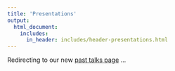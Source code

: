 ```yaml
---
title: 'Presentations'
output:
  html_document:
    includes:
      in_header: includes/header-presentations.html
---
```


Redirecting to our new [past talks page](https://nyhackr.org/past-talks.html) ...
